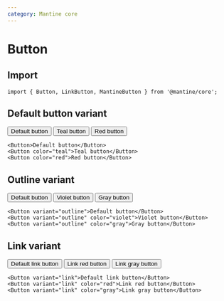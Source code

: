 ```yaml
---
category: Mantine core
---
```



# Button

## Import

```tsx
import { Button, LinkButton, MantineButton } from '@mantine/core';
```

## Default button variant

<Demo>
  <ElementsGroup position="center">
    <Button>Default button</Button>
    <Button color="teal">Teal button</Button>
    <Button color="red">Red button</Button>
  </ElementsGroup>
</Demo>

```tsx
<Button>Default button</Button>
<Button color="teal">Teal button</Button>
<Button color="red">Red button</Button>
```

## Outline variant

<Demo>
  <ElementsGroup position="center">
    <Button variant="outline">Default button</Button>
    <Button variant="outline" color="violet">
      Violet button
    </Button>
    <Button variant="outline" color="gray">
      Gray button
    </Button>
  </ElementsGroup>
</Demo>

```tsx
<Button variant="outline">Default button</Button>
<Button variant="outline" color="violet">Violet button</Button>
<Button variant="outline" color="gray">Gray button</Button>
```

## Link variant

<Demo>
  <ElementsGroup position="center">
    <Button variant="link">Default link button</Button>
    <Button variant="link" color="red">
      Link red button
    </Button>
    <Button variant="link" color="gray">
      Link gray button
    </Button>
  </ElementsGroup>
</Demo>

```tsx
<Button variant="link">Default link button</Button>
<Button variant="link" color="red">Link red button</Button>
<Button variant="link" color="gray">Link gray button</Button>
```

<PropsTable data={docs} />
